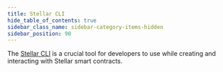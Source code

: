 ```yaml
---
title: Stellar CLI
hide_table_of_contents: true
sidebar_class_name: sidebar-category-items-hidden
sidebar_position: 90
---
```


The [Stellar CLI] is a crucial tool for developers to use while creating and interacting with Stellar smart contracts.

[stellar cli]: ../../../tools/developer-tools/README.mdx#cli
